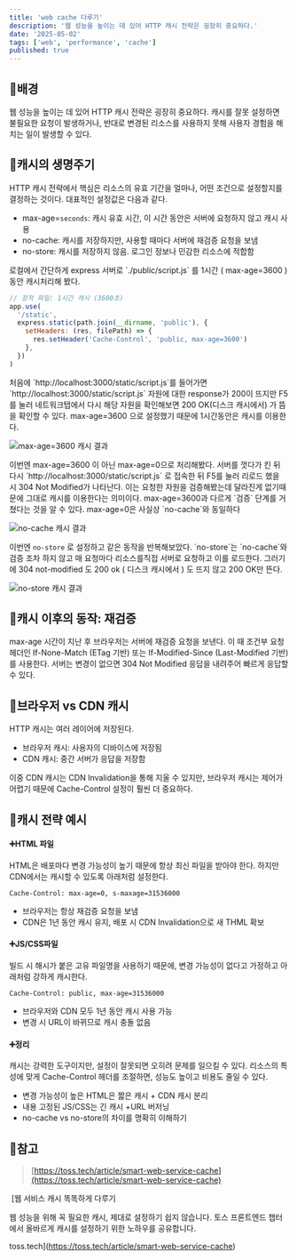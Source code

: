 ```yaml
---
title: 'web cache 다루기'
description: '웹 성능을 높이는 데 있어 HTTP 캐시 전략은 굉장히 중요하다.'
date: '2025-05-02'
tags: ['web', 'performance', 'cache']
published: true
---
```


## 📌배경

웹 성능을 높이는 데 있어 HTTP 캐시 전략은 굉장히 중요하다. 캐시를 잘못 설정하면 불필요한 요청이 발생하거나, 반대로 변경된 리소스를 사용하지 못해 사용자 경험을 해치는 일이 발생할 수 있다.

## 📌캐시의 생명주기 

HTTP 캐시 전략에서 핵심은 리소스의 유효 기간을 얼마나, 어떤 조건으로 설정할지를 결정하는 것이다. 대표적인 설정값은 다음과 같다.

- max-age=`seconds`: 캐시 유효 시간, 이 시간 동안은 서버에 요청하지 않고 캐시 사용
- no-cache: 캐시를 저장하지만, 사용할 때마다 서버에 재검증 요청을 보냄
- no-store: 캐시를 저장하지 않음. 로그인 정보나 민감한 리소스에 적합함

로컬에서 간단하게 express 서버로 \`./public/script.js\` 를 1시간 ( max-age=3600 ) 동안 캐시처리해 봤다. 

```js
// 정적 파일: 1시간 캐시 (3600초)
app.use(
  '/static',
  express.static(path.join(__dirname, 'public'), {
    setHeaders: (res, filePath) => {
      res.setHeader('Cache-Control', 'public, max-age=3600')
    },
  })
)
```

처음에 \`http://localhost:3000/static/script.js\`를 들어가면 \`http://localhost:3000/static/script.js\` 자원에 대한 response가 200이 뜨지만 F5를 눌러 네트워크탭에서 다시 해당 자원을 확인해보면 200 OK(디스크 캐시에서) 가 뜸을 확인할 수 있다. max-age=3600 으로 설정했기 때문에 1시간동안은 캐시를 이용한다.

![max-age=3600 캐시 결과](1.webp)

이번엔 max-age=3600 이 아닌 max-age=0으로 처리해봤다. 서버를 껏다가 킨 뒤 다시
\`http://localhost:3000/static/script.js\` 로 접속한 뒤 F5를 눌러 리로드 했을 시 304 Not Modified가 나타난다. 이는
요청한 자원을 검증해봤는데 달라진게 없기때문에 그대로 캐시를 이용한다는 의미이다. max-age=3600과 다르게 \`검증\` 단계를
거쳤다는 것을 알 수 있다. max-age=0은 사실상 \`no-cache\`와 동일하다 

![no-cache 캐시 결과](2.webp)

이번엔 `no-store` 로 설정하고 같은 동작을 반복해보았다. \`no-store\`는 \`no-cache\`와 검증 조차 하지 않고 매 요청마다 리소스를직접 서버로 요청하고 이를 로드한다. 그러기에 304 not-modified 도 200 ok ( 디스크 캐시에서 ) 도 뜨지 않고 200 OK만 뜬다.  

![no-store 캐시 결과](3.webp)

## 📌캐시 이후의 동작: 재검증

max-age 시간이 지난 후 브라우저는 서버에 재검증 요청을 보낸다. 이 때 조건부 요청 헤더인 If-None-Match (ETag 기반) 또는 If-Modified-Since (Last-Modified 기반)를 사용한다. 서버는 변경이 없으면 304 Not Modified 응답을 내려주어 빠르게 응답할 수 있다. 

## 📌브라우저 vs CDN 캐시

HTTP 캐시는 여러 레이어에 저장된다.

- 브라우저 캐시: 사용자의 디바이스에 저장됨
- CDN 캐시: 중간 서버가 응답을 저장함

이중 CDN 캐시는 CDN Invalidation을 통해 지울 수 있지만, 브라우저 캐시는 제어가 어렵기 때문에 Cache-Control 설정이 훨씬 더 중요하다.

## 📌캐시 전략 예시

#### ➕HTML 파일

HTML은 배포마다 변경 가능성이 높기 때문에 항상 최신 파일을 받아야 한다. 하지만 CDN에서는 캐시할 수 있도록 아래처럼 설정한다.

```
Cache-Control: max-age=0, s-maxage=31536000
```

- 브라우저는 항상 재검증 요청을 보냄
- CDN은 1년 동안 캐시 유지, 배포 시 CDN Invalidation으로 새 THML 확보

#### ➕JS/CSS파일

빌드 시 해시가 붙은 고유 파일명을 사용하기 때문에, 변경 가능성이 없다고 가정하고 아래처럼 강하게 캐시한다.

```
Cache-Control: public, max-age=31536000
```

- 브라우저와 CDN 모두 1년 동안 캐시 사용 가능
- 변경 시 URL이 바뀌므로 캐시 충돌 없음

#### ➕정리

캐시는 강력한 도구이지만, 설정이 잘못되면 오히려 문제를 일으킬 수 있다. 리소스의 특성에 맞게 Cache-Control 헤더를 조절하면, 성능도 높이고 비용도 줄일 수 있다. 

- 변경 가능성이 높은 HTML은 짧은 캐시 + CDN 캐시 분리
- 내용 고정된 JS/CSS는 긴 캐시 +URL 버저닝
- no-cache vs no-store의 차이를 명확히 이해하기

## 📌참고

> [https://toss.tech/article/smart-web-service-cache](https://toss.tech/article/smart-web-service-cache)

 [웹 서비스 캐시 똑똑하게 다루기

웹 성능을 위해 꼭 필요한 캐시, 제대로 설정하기 쉽지 않습니다. 토스 프론트엔드 챕터에서 올바르게 캐시를 설정하기 위한 노하우를 공유합니다.

toss.tech](https://toss.tech/article/smart-web-service-cache)
